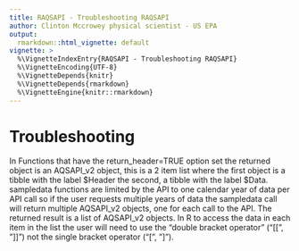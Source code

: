 ---
title: RAQSAPI - Troubleshooting RAQSAPI
author: Clinton Mccrowey physical scientist - US EPA
output:
  rmarkdown::html_vignette: default
vignette: >
  %\VignetteIndexEntry{RAQSAPI - Troubleshooting RAQSAPI}
  %\VignetteEncoding{UTF-8}
  %\VignetteDepends{knitr}
  %\VignetteDepends{rmarkdown}
  %\VignetteEngine{knitr::rmarkdown}
---

# Troubleshooting

In Functions that have the return_header=TRUE option set the returned object is
an AQSAPI_v2 object, this is a 2 item list where the first object is a tibble
with the label \$Header the second, a tibble with the label \$Data. sampledata
functions are limited by the API to one calendar year of data per API call so if
the user requests multiple years of data the sampledata call will return multiple
AQSAPI_v2 objects, one for each call to the API. The returned result is a list
of AQSAPI_v2 objects. In R to access the data in each item in the list the user
will need to use the "double bracket operator" ("[[", "]]") not the single
bracket operator ("[", "]").
